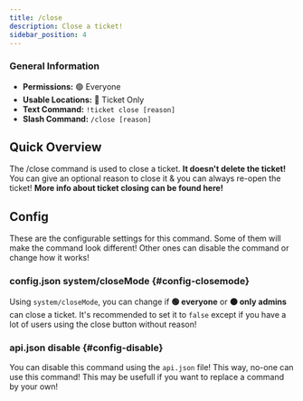 ```yaml
---
title: /close
description: Close a ticket!
sidebar_position: 4
---
```


### General Information
- **Permissions:** 🟢 Everyone
- **Usable Locations:** 🔴 Ticket Only
- **Text Command:** `!ticket close [reason]`
- **Slash Command:** `/close [reason]`

## Quick Overview
The /close command is used to close a ticket. **It doesn't delete the ticket!**
You can give an optional reason to close it & you can always re-open the ticket!
**More info about ticket closing <InlineLink isdoc="true" url="docs/system/ticket-flow#closing">can be found here</InlineLink>!**

<GoodImage src="/img/docs-v3/commands/close.png" size="50%"></GoodImage>

## Config
These are the <InlineLink url="docs/config/main" isdoc="true">configurable settings</InlineLink> for this command.
Some of them will make the command look different!
Other ones can disable the command or change how it works!

### <InlineLink url="docs/config/main" isdoc="true"><LabelText color="blue">config.json</LabelText></InlineLink> system/closeMode \{#config-closemode}
Using `system/closeMode`, you can change if **🟢 everyone** or **🟠 only admins** can close a ticket.
It's recommended to set it to `false` except if you have a lot of users using the close button without reason!

### <InlineLink url="docs/config/api" isdoc="true"><LabelText color="red">api.json</LabelText></InlineLink> disable \{#config-disable}
You can disable this command using the `api.json` file! This way, no-one can use this command!
This may be usefull if you want to replace a command by your own!